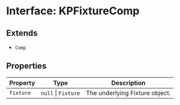 # Interface: KPFixtureComp

## Extends

- `Comp`

## Properties

| Property | Type | Description |
| ------ | ------ | ------ |
| `fixture` | `null` \| `Fixture` | The underlying Fixture object. |
